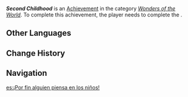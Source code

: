 {{Achievement Infobox
|id           = 84569
|order id     = 4093
|category     = Wonders of the World
|description  = Play with the kids, and witness their story.
|requirements = Complete ''[[Their Childhood: City Caper]]''.
|primogems    = 5
|tracking     = 
|topic        = 
|type         = Commission
|hidden       = 1
}}
'''''Second Childhood''''' is an [[Achievement]] in the category ''[[Wonders of the World]]''. To complete this achievement, the player needs to complete the {{Quest|Their Childhood: City Caper}}.

==Other Languages==
{{Other Languages
|en      = Second Childhood
|zhs     = 在童年
|zhs_rm  = Zài Tóngnián
|zht     = 在童年
|zht_rm  = Zài Tóngnián
|zh_tl   = 
|ja      = 子供時代で
|ja_rm   = Kodomo Jidai de
|ja_tl   = 
|ko      = 어린 시절에
|ko_tl   = 
|es      = ¡Por fin alguien piensa en los niños!
|es_tl   = Finally Someone Thinks of the Children!
|fr      = Jeux d'enfants
|fr_tl   = Child's Play
|ru      = Второе детство
|ru_tl   = Second Childhood
|th      = ย้อนวัยเด็ก
|th_rm   = 
|th_tl   = 
|vi      = Thuở Ấu Thơ
|vi_tl   = 
|de      = Einmal wieder Kind sein
|de_tl   = To Be a Child Once Again
|id      = Masa Kecil Kali Kedua
|id_tl   = Second Childhood
|pt      = Na infância
|pt_tl   = 
|tr      = Çocukluğunu Yaşa
|tr_tl   = Live Your Childhood
|it      = Seconda infanzia
|it_tl   = 
}}

==Change History==
{{Change History|4.0}}

==Navigation==
{{Achievement Navbox|Wonders of the World|Commission}}

[[es:¡Por fin alguien piensa en los niños!]]